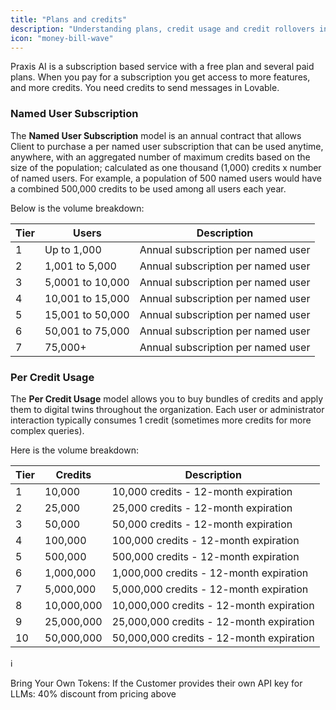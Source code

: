 ```yaml
---
title: "Plans and credits"
description: "Understanding plans, credit usage and credit rollovers in Praxis AI"
icon: "money-bill-wave"
---
```




Praxis AI is a subscription based service with a free plan and several paid plans. When you pay for a subscription you get access to more features, and more credits. You need credits to send messages in Lovable.



### Named User Subscription

The **Named User Subscription** model is an annual contract that allows Client to purchase a per named user subscription that can be used anytime, anywhere, with an aggregated number of maximum credits based on the size of the population; calculated as one thousand (1,000) credits x number of named users. For example, a population of 500 named users would have a combined 500,000 credits to be used among all users each year. 

Below is the volume breakdown:

| **Tier** | **Users** | **Description** |
| --- | --- | --- |
| 1 | Up to 1,000 | Annual subscription per named user |
| 2 | 1,001 to 5,000 | Annual subscription per named user |
| 3 | 5,0001 to 10,000 | Annual subscription per named user |
| 4 | 10,001 to 15,000 | Annual subscription per named user |
| 5 | 15,001 to 50,000 | Annual subscription per named user |
| 6 | 50,001 to 75,000 | Annual subscription per named user |
| 7 | 75,000+ | Annual subscription per named user |

### Per Credit Usage

The **Per Credit Usage** model allows you to buy bundles of credits and apply them to digital twins throughout the organization. Each user or administrator interaction typically consumes 1 credit (sometimes more credits for more complex queries). 

Here is the volume breakdown:

| **Tier** | **Credits** | **Description** |
| --- | --- | --- |
| 1 | 10,000 | 10,000 credits - 12-month expiration |
| 2 | 25,000 | 25,000 credits - 12-month expiration |
| 3 | 50,000 | 50,000 credits - 12-month expiration |
| 4 | 100,000 | 100,000 credits - 12-month expiration |
| 5 | 500,000 | 500,000 credits - 12-month expiration |
| 6 | 1,000,000 | 1,000,000 credits - 12-month expiration |
| 7 | 5,000,000 | 5,000,000 credits - 12-month expiration |
| 8 | 10,000,000 | 10,000,000 credits - 12-month expiration |
| 9 | 25,000,000 | 25,000,000 credits - 12-month expiration |
| 10 | 50,000,000 | 50,000,000 credits - 12-month expiration |

<aside>
ℹ️

Bring Your Own Tokens: If the Customer provides their own API key for LLMs: 40% discount from pricing above

</aside>
